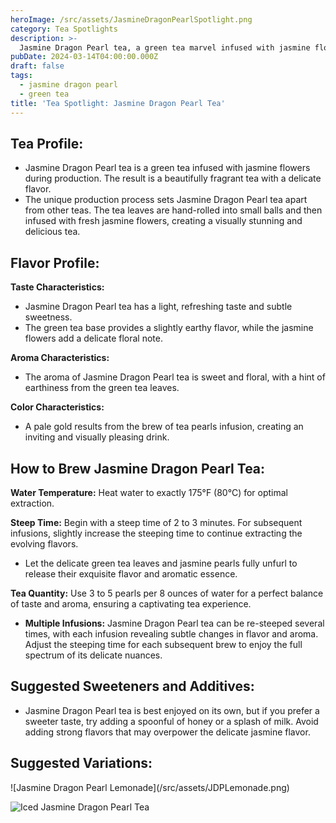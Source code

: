 ```yaml
---
heroImage: /src/assets/JasmineDragonPearlSpotlight.png
category: Tea Spotlights
description: >-
  Jasmine Dragon Pearl tea, a green tea marvel infused with jasmine flowers.
pubDate: 2024-03-14T04:00:00.000Z
draft: false
tags:
  - jasmine dragon pearl
  - green tea
title: 'Tea Spotlight: Jasmine Dragon Pearl Tea'
---
```


## Tea Profile:

- Jasmine Dragon Pearl tea is a green tea infused with jasmine flowers during production. The result is a beautifully fragrant tea with a delicate flavor.
- The unique production process sets Jasmine Dragon Pearl tea apart from other teas. The tea leaves are hand-rolled into small balls and then infused with fresh jasmine flowers, creating a visually stunning and delicious tea.

## Flavor Profile:

**Taste Characteristics:**

- Jasmine Dragon Pearl tea has a light, refreshing taste and subtle sweetness.
- The green tea base provides a slightly earthy flavor, while the jasmine flowers add a delicate floral note.

**Aroma Characteristics:**

- The aroma of Jasmine Dragon Pearl tea is sweet and floral, with a hint of earthiness from the green tea leaves.

**Color Characteristics:**

- A pale gold results from the brew of tea pearls infusion, creating an inviting and visually pleasing drink.

## How to Brew Jasmine Dragon Pearl Tea:

**Water Temperature:** Heat water to exactly 175°F (80°C) for optimal extraction.

**Steep Time:** Begin with a steep time of 2 to 3 minutes. For subsequent infusions, slightly increase the steeping time to continue extracting the evolving flavors.

- Let the delicate green tea leaves and jasmine pearls fully unfurl to release their exquisite flavor and aromatic essence.

**Tea Quantity:** Use 3 to 5 pearls per 8 ounces of water for a perfect balance of taste and aroma, ensuring a captivating tea experience.

- **Multiple Infusions:** Jasmine Dragon Pearl tea can be re-steeped several times, with each infusion revealing subtle changes in flavor and aroma. Adjust the steeping time for each subsequent brew to enjoy the full spectrum of its delicate nuances.

## Suggested Sweeteners and Additives:

- Jasmine Dragon Pearl tea is best enjoyed on its own, but if you prefer a sweeter taste, try adding a spoonful of honey or a splash of milk. Avoid adding strong flavors that may overpower the delicate jasmine flavor.

## Suggested Variations:

<div style={{ display: 'flex', justifyContent: 'space-between', alignItems: 'center', marginTop: '-35px' }}>
  ![Jasmine Dragon Pearl Lemonade](/src/assets/JDPLemonade.png)

![Iced Jasmine Dragon Pearl Tea](/src/assets/IcedJPDtea.png)

</div>
